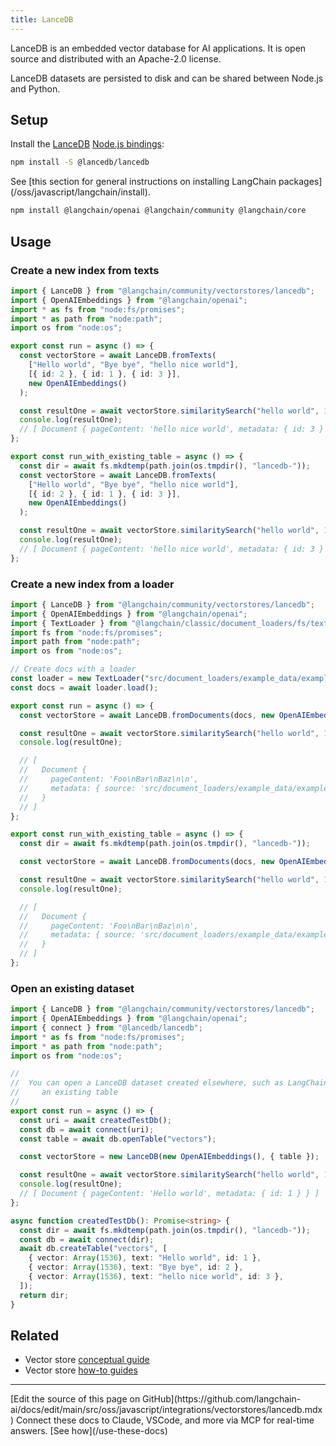 ```yaml
---
title: LanceDB
---
```


LanceDB is an embedded vector database for AI applications. It is open source and distributed with an Apache-2.0 license.

LanceDB datasets are persisted to disk and can be shared between Node.js and Python.

## Setup

Install the [LanceDB](https://github.com/lancedb/lancedb) [Node.js bindings](https://www.npmjs.com/package/@lancedb/lancedb):

```bash npm
npm install -S @lancedb/lancedb
```
<Tip>
See [this section for general instructions on installing LangChain packages](/oss/javascript/langchain/install).
</Tip>

```bash npm
npm install @langchain/openai @langchain/community @langchain/core
```

## Usage

### Create a new index from texts

```typescript
import { LanceDB } from "@langchain/community/vectorstores/lancedb";
import { OpenAIEmbeddings } from "@langchain/openai";
import * as fs from "node:fs/promises";
import * as path from "node:path";
import os from "node:os";

export const run = async () => {
  const vectorStore = await LanceDB.fromTexts(
    ["Hello world", "Bye bye", "hello nice world"],
    [{ id: 2 }, { id: 1 }, { id: 3 }],
    new OpenAIEmbeddings()
  );

  const resultOne = await vectorStore.similaritySearch("hello world", 1);
  console.log(resultOne);
  // [ Document { pageContent: 'hello nice world', metadata: { id: 3 } } ]
};

export const run_with_existing_table = async () => {
  const dir = await fs.mkdtemp(path.join(os.tmpdir(), "lancedb-"));
  const vectorStore = await LanceDB.fromTexts(
    ["Hello world", "Bye bye", "hello nice world"],
    [{ id: 2 }, { id: 1 }, { id: 3 }],
    new OpenAIEmbeddings()
  );

  const resultOne = await vectorStore.similaritySearch("hello world", 1);
  console.log(resultOne);
  // [ Document { pageContent: 'hello nice world', metadata: { id: 3 } } ]
};
```

### Create a new index from a loader

```typescript
import { LanceDB } from "@langchain/community/vectorstores/lancedb";
import { OpenAIEmbeddings } from "@langchain/openai";
import { TextLoader } from "@langchain/classic/document_loaders/fs/text";
import fs from "node:fs/promises";
import path from "node:path";
import os from "node:os";

// Create docs with a loader
const loader = new TextLoader("src/document_loaders/example_data/example.txt");
const docs = await loader.load();

export const run = async () => {
  const vectorStore = await LanceDB.fromDocuments(docs, new OpenAIEmbeddings());

  const resultOne = await vectorStore.similaritySearch("hello world", 1);
  console.log(resultOne);

  // [
  //   Document {
  //     pageContent: 'Foo\nBar\nBaz\n\n',
  //     metadata: { source: 'src/document_loaders/example_data/example.txt' }
  //   }
  // ]
};

export const run_with_existing_table = async () => {
  const dir = await fs.mkdtemp(path.join(os.tmpdir(), "lancedb-"));

  const vectorStore = await LanceDB.fromDocuments(docs, new OpenAIEmbeddings());

  const resultOne = await vectorStore.similaritySearch("hello world", 1);
  console.log(resultOne);

  // [
  //   Document {
  //     pageContent: 'Foo\nBar\nBaz\n\n',
  //     metadata: { source: 'src/document_loaders/example_data/example.txt' }
  //   }
  // ]
};
```

### Open an existing dataset

```typescript
import { LanceDB } from "@langchain/community/vectorstores/lancedb";
import { OpenAIEmbeddings } from "@langchain/openai";
import { connect } from "@lancedb/lancedb";
import * as fs from "node:fs/promises";
import * as path from "node:path";
import os from "node:os";

//
//  You can open a LanceDB dataset created elsewhere, such as LangChain Python, by opening
//     an existing table
//
export const run = async () => {
  const uri = await createdTestDb();
  const db = await connect(uri);
  const table = await db.openTable("vectors");

  const vectorStore = new LanceDB(new OpenAIEmbeddings(), { table });

  const resultOne = await vectorStore.similaritySearch("hello world", 1);
  console.log(resultOne);
  // [ Document { pageContent: 'Hello world', metadata: { id: 1 } } ]
};

async function createdTestDb(): Promise<string> {
  const dir = await fs.mkdtemp(path.join(os.tmpdir(), "lancedb-"));
  const db = await connect(dir);
  await db.createTable("vectors", [
    { vector: Array(1536), text: "Hello world", id: 1 },
    { vector: Array(1536), text: "Bye bye", id: 2 },
    { vector: Array(1536), text: "hello nice world", id: 3 },
  ]);
  return dir;
}
```

## Related

- Vector store [conceptual guide](/oss/javascript/integrations/vectorstores)
- Vector store [how-to guides](/oss/javascript/integrations/vectorstores)

---

<Callout icon="pen-to-square" iconType="regular">
    [Edit the source of this page on GitHub](https://github.com/langchain-ai/docs/edit/main/src/oss/javascript/integrations/vectorstores/lancedb.mdx)
</Callout>
<Tip icon="terminal" iconType="regular">
    Connect these docs to Claude, VSCode, and more via MCP for    real-time answers. [See how](/use-these-docs)
</Tip>
